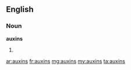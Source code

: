 ==English==

===Noun===
'''auxins'''

# {{plural of|auxin}}

[[ar:auxins]]
[[fr:auxins]]
[[mg:auxins]]
[[my:auxins]]
[[ta:auxins]]